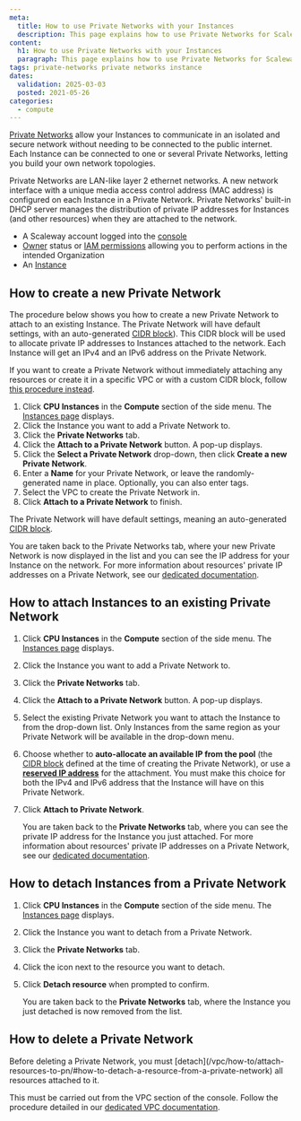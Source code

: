 ```yaml
---
meta:
  title: How to use Private Networks with your Instances
  description: This page explains how to use Private Networks for Scaleway Instances
content:
  h1: How to use Private Networks with your Instances
  paragraph: This page explains how to use Private Networks for Scaleway Instances
tags: private-networks private networks instance
dates:
  validation: 2025-03-03
  posted: 2021-05-26
categories:
  - compute
---
```



[Private Networks](/vpc/concepts/#private-networks) allow your Instances to communicate in an isolated and secure network without needing to be connected to the public internet. Each Instance can be connected to one or several Private Networks, letting you build your own network topologies.

Private Networks are LAN-like layer 2 ethernet networks. A new network interface with a unique media access control address (MAC address) is configured on each Instance in a Private Network. Private Networks' built-in DHCP server manages the distribution of private IP addresses for Instances (and other resources) when they are attached to the network.

<Requirements />

- A Scaleway account logged into the [console](https://console.scaleway.com)
- [Owner](/iam/concepts/#owner) status or [IAM permissions](/iam/concepts/#permission) allowing you to perform actions in the intended Organization
- An [Instance](/instances/how-to/create-an-instance/)

## How to create a new Private Network

The procedure below shows you how to create a new Private Network to attach to an existing Instance. The Private Network will have default settings, with an auto-generated [CIDR block](/vpc/concepts/#cidr-block)). This CIDR block will be used to allocate private IP addresses to Instances attached to the network. Each Instance will get an IPv4 and an IPv6 address on the Private Network.

If you want to create a Private Network without immediately attaching any resources or create it in a specific VPC or with a custom CIDR block, follow [this procedure instead](/vpc/how-to/create-private-network/).

1. Click **CPU Instances** in the **Compute** section of the side menu. The [Instances page](https://console.scaleway.com/instance/servers) displays.
2. Click the Instance you want to add a Private Network to.
3. Click the **Private Networks** tab.
4. Click the **Attach to a Private Network** button. A pop-up displays.
5. Click the **Select a Private Network** drop-down, then click **Create a new Private Network**.
6. Enter a **Name** for your Private Network, or leave the randomly-generated name in place. Optionally, you can also enter tags.
7. Select the VPC to create the Private Network in.
8. Click **Attach to a Private Network** to finish.

The Private Network will have default settings, meaning an auto-generated [CIDR block](/vpc/concepts/#cidr-block).

You are taken back to the Private Networks tab, where your new Private Network is now displayed in the list and you can see the IP address for your Instance on the network. For more information about resources' private IP addresses on a Private Network, see our [dedicated documentation](/vpc/how-to/attach-resources-to-pn/#how-to-view-the-resources-ip-address).

## How to attach Instances to an existing Private Network

1. Click **CPU Instances** in the **Compute** section of the side menu. The [Instances page](https://console.scaleway.com/instance/servers) displays.
2. Click the Instance you want to add a Private Network to.
3. Click the **Private Networks** tab.
4. Click the **Attach to a Private Network** button. A pop-up displays.
5. Select the existing Private Network you want to attach the Instance to from the drop-down list.
    <Message type="note">
      Only Instances from the same region as your Private Network will be available in the drop-down menu.
    </Message>
6. Choose whether to **auto-allocate an available IP from the pool** (the [CIDR block](/vpc/concepts/#cidr-block) defined at the time of creating the Private Network), or use a **[reserved IP address](/ipam/concepts/#reserved-ip-address)** for the attachment. You must make this choice for both the IPv4 and IPv6 address that the Instance will have on this Private Network.
7. Click **Attach to Private Network**.

    You are taken back to the **Private Networks** tab, where you can see the private IP address for the Instance you just attached. For more information about resources' private IP addresses on a Private Network, see our [dedicated documentation](/vpc/how-to/attach-resources-to-pn/#how-to-view-the-resources-ip-address).

## How to detach Instances from a Private Network

1. Click **CPU Instances** in the **Compute** section of the side menu. The [Instances page](https://console.scaleway.com/instance/servers) displays.
2. Click the Instance you want to detach from a Private Network.
3. Click the **Private Networks** tab.
4. Click the <Icon name="unlink" /> icon next to the resource you want to detach.
5. Click **Detach resource** when prompted to confirm.

    You are taken back to the **Private Networks** tab, where the Instance you just detached is now removed from the list.

## How to delete a Private Network

<Message type="note">
  Before deleting a Private Network, you must [detach](/vpc/how-to/attach-resources-to-pn/#how-to-detach-a-resource-from-a-private-network) all resources attached to it.
</Message>

This must be carried out from the VPC section of the console. Follow the procedure detailed in our [dedicated VPC documentation](/vpc/how-to/delete-private-network/).
